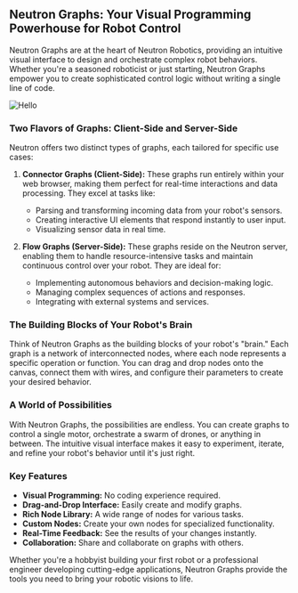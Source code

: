 ## Neutron Graphs: Your Visual Programming Powerhouse for Robot Control

Neutron Graphs are at the heart of Neutron Robotics, providing an intuitive visual interface to design and orchestrate complex robot behaviors. Whether you're a seasoned roboticist or just starting, Neutron Graphs empower you to create sophisticated control logic without writing a single line of code.

![Hello](/screenshot/graph.png)

### Two Flavors of Graphs: Client-Side and Server-Side

Neutron offers two distinct types of graphs, each tailored for specific use cases:

1.  **Connector Graphs (Client-Side):** These graphs run entirely within your web browser, making them perfect for real-time interactions and data processing. They excel at tasks like:
    *   Parsing and transforming incoming data from your robot's sensors.
    *   Creating interactive UI elements that respond instantly to user input.
    *   Visualizing sensor data in real time.

2.  **Flow Graphs (Server-Side):** These graphs reside on the Neutron server, enabling them to handle resource-intensive tasks and maintain continuous control over your robot. They are ideal for:
    *   Implementing autonomous behaviors and decision-making logic.
    *   Managing complex sequences of actions and responses.
    *   Integrating with external systems and services.

### The Building Blocks of Your Robot's Brain

Think of Neutron Graphs as the building blocks of your robot's "brain." Each graph is a network of interconnected nodes, where each node represents a specific operation or function. You can drag and drop nodes onto the canvas, connect them with wires, and configure their parameters to create your desired behavior.

### A World of Possibilities

With Neutron Graphs, the possibilities are endless. You can create graphs to control a single motor, orchestrate a swarm of drones, or anything in between. The intuitive visual interface makes it easy to experiment, iterate, and refine your robot's behavior until it's just right.

### Key Features

*   **Visual Programming:** No coding experience required.
*   **Drag-and-Drop Interface:** Easily create and modify graphs.
*   **Rich Node Library:** A wide range of nodes for various tasks.
*   **Custom Nodes:** Create your own nodes for specialized functionality.
*   **Real-Time Feedback:** See the results of your changes instantly.
*   **Collaboration:** Share and collaborate on graphs with others.

Whether you're a hobbyist building your first robot or a professional engineer developing cutting-edge applications, Neutron Graphs provide the tools you need to bring your robotic visions to life.